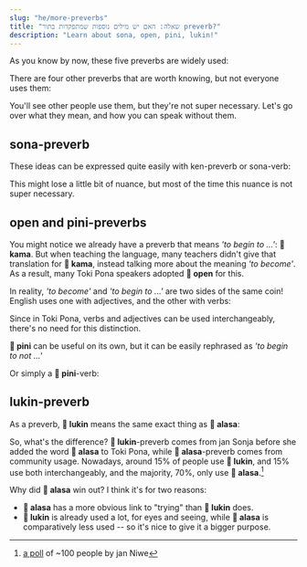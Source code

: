```yaml
---
slug: "he/more-preverbs"
title: "שאלה: האם יש מילים נוספות שמתפקדות בתור preverb?"
description: "Learn about sona, open, pini, lukin!"
---
```




As you know by now, these five preverbs are widely used:

<List>
  <Word sl="wile" m="to want to ..." />
  <Word sl="ken" m="to be able to ..." />
  <Word sl="kama" m="to begin to ..., to become ..." />
  <Word sl="awen" m="to continue to ..., to still ..." />
  <Word sl="alasa" m="to try to ..." />
</List>

There are four other preverbs that are worth knowing, but not everyone uses them:

<List>
  <Word sl="sona" m="to know how to ..." />
  <Word sl="open" m="to begin to ..." />
  <Word sl="pini" m="to finish ...ing" />
  <Word sl="lukin" m="to try to ..." />
</List>

You'll see other people use them, but they're not super necessary. Let's go over what they mean, and how you can speak without them.

## sona-preverb

<List>
  <Sentence sl="mi sona toki pona." m="I know how to speak well." />
  <Sentence sl="mi sona sitelen e waso." m="I know how to draw a bird." />
</List>

These ideas can be expressed quite easily with ken-preverb or sona-verb:

<List>
  <Sentence sl="mi sona e toki pona." m="I know good speech." />
  <Sentence sl="mi ken sitelen e waso." m="I can draw a bird." />
</List>

This might lose a little bit of nuance, but most of the time this nuance is not super necessary.

## open and pini-preverbs

<List>
  <Sentence sl="mi open pali." m="I begin to work." />
  <Sentence sl="mi pini pali." m="I finish working." />
</List>

You might notice we already have a preverb that means *'to begin to ...'*: **󱤖 kama**. But when teaching the language, many teachers didn't give that translation for **󱤖 kama**, instead talking more about the meaning *'to become'*. As a result, many Toki Pona speakers adopted **󱥇 open** for this.

In reality, *'to become'* and *'to begin to ...'* are two sides of the same coin! English uses one with adjectives, and the other with verbs:

<List>
  <Sentence sl="mi kama sona." m="I begin to know." />
  <Sentence sl="mi kama sona." m="I become knowledgeable." />
</List>

Since in Toki Pona, verbs and adjectives can be used interchangeably, there's no need for this distinction.

**󱥐 pini** can be useful on its own, but it can be easily rephrased as *'to begin to not ...'*

<List>
  <Sentence sl="mi kama pali ala." m="I begin to not work. = I finish working." />
</List>

Or simply a **󱥐 pini**-verb:

<List>
  <Sentence sl="mi pini e pali mi." m="I finish my work." />
</List>

## lukin-preverb

As a preverb, **󱤮 lukin** means the same exact thing as **󱤃 alasa**:

<List>
  <Sentence sl="mi alasa sona e nimi." m="I try to learn the words." />
  <Sentence sl="mi lukin sona e nimi." m="I try to learn the words." />
</List>

So, what's the difference? **󱤮 lukin**-preverb comes from jan Sonja before she added the word **󱤃 alasa** to Toki Pona, while **󱤃 alasa**-preverb comes from community usage. Nowadays, around 15% of people use **󱤮 lukin**, and 15% use both interchangeably, and the majority, 70%, only use **󱤃 alasa**.[^1]

Why did **󱤃 alasa** win out? I think it's for two reasons:
* **󱤃 alasa** has a more obvious link to "trying" than **󱤮 lukin** does.
* **󱤮 lukin** is already used a lot, for eyes and seeing, while **󱤃 alasa** is comparatively less used -- so it's nice to give it a bigger purpose.

[^1]: [a poll](https://docs.google.com/presentation/d/1idLyNUfqgb8MeG2_L30xcjsH0q4-jhW8jM86xhey-nU/edit?slide=id.g34d9b46ccb6_0_139#slide=id.g34d9b46ccb6_0_139) of ~100 people by jan Niwe

